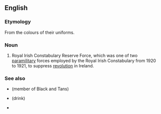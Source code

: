 {{also|black-and-tans|black and tans}}
==English==
{{wikipedia}}

===Etymology===
From the colours of their uniforms.

===Noun===
{{en-plural noun|head=[[black|Black]] and [[tan|Tans]]}}

# Royal Irish Constabulary Reserve Force, which was one of two [[paramilitary]] forces employed by the Royal Irish Constabulary from 1920 to 1921, to suppress [[revolution]] in Ireland.

===See also===
* {{l|en|Black and Tan}} (member of Black and Tans)
* {{l|en|black and tan}} (drink)
* {{l|en|Tans}}
